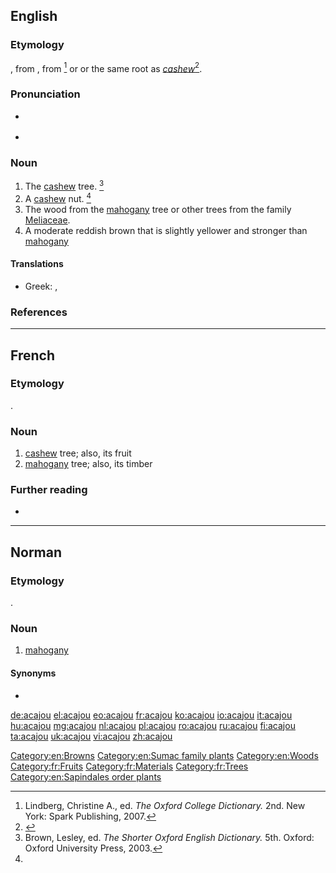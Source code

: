 ==English==

===Etymology===
{{borrowing|en|fr|acajou||cashew}}, from {{etyl|pt|en}} {{m|pt|acaju}}, from {{etyl|tpw|en}} {{m|tpw|acaju}}<ref name=OCD>Lindberg, Christine A., ed. ''The Oxford College Dictionary.'' 2nd. New York: Spark Publishing, 2007.</ref> or {{m|tpw|agapu|agapú|mahogany}} or the same root as ''[[cashew]]''<ref>{{R:Dictionary.com}}</ref>.

===Pronunciation===
* {{a|RP}} {{IPA|/ˈæ.kə.ʒuː/|lang=en}}
* {{a|US}} {{IPA|/ˈæ.kəˌʒu/|/ˈæ.kəˌd͡ʒu/|/a.kaˈʒu/|lang=en}}

===Noun===
{{en-noun}}

# The [[cashew]] tree. {{defdate|From the late 16th century.}}<ref name=SOED>Brown, Lesley, ed. ''The Shorter Oxford English Dictionary.'' 5th. Oxford: Oxford University Press, 2003.</ref>
# A [[cashew]] nut. {{defdate|From the late 16th century.}}<ref name=SOED/>
# The wood from the [[mahogany]] tree or other trees from the family [[Meliaceae]].
# A moderate reddish brown that is slightly yellower and stronger than [[mahogany]] {{color panel|4C2F27}}

====Translations====
{{trans-see|cashew tree|cashew}}

{{trans-see|cashew nut|cashew nut}}

{{trans-see|wood from trees of Meliaceae family|mahogany}}

{{trans-top|moderate reddish brown colour}}
* Greek: {{t+|el|ακαζού|n|sc=Grek}}, {{t|el|καστανοκόκκινο|n|sc=Grek}}
{{trans-mid}}
{{trans-bottom}}

===References===
<references/>

[[Category:en:Browns]]
[[Category:en:Sumac family plants]]
[[Category:en:Woods]]

----

==French==

===Etymology===
{{borrowing|fr|pt|acaju}}.

===Noun===
{{fr-noun|m}}

# [[cashew]] tree; also, its fruit
# [[mahogany]] tree; also, its timber

===Further reading===
* {{R:TLFi}}

[[Category:fr:Fruits]]
[[Category:fr:Materials]]
[[Category:fr:Trees]]
[[Category:en:Sapindales order plants]]

----

==Norman==

===Etymology===
{{borrowing|nrf|fr|acajou}}.

===Noun===
{{nrf-noun|m}}

# {{lb|nrf|Jersey}} [[mahogany]]

====Synonyms====
* {{l|nrf|méaguinné}}

{{catlangcode|nrf|Woods|Trees}}

[[de:acajou]]
[[el:acajou]]
[[eo:acajou]]
[[fr:acajou]]
[[ko:acajou]]
[[io:acajou]]
[[it:acajou]]
[[hu:acajou]]
[[mg:acajou]]
[[nl:acajou]]
[[pl:acajou]]
[[ro:acajou]]
[[ru:acajou]]
[[fi:acajou]]
[[ta:acajou]]
[[uk:acajou]]
[[vi:acajou]]
[[zh:acajou]]